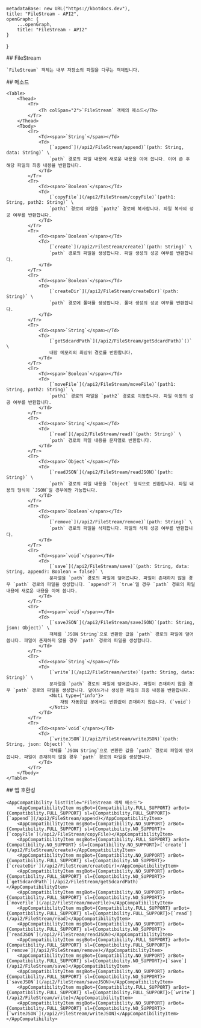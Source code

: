 
    metadataBase: new URL("https://kbotdocs.dev"),
    title: "FileStream - API2",
    openGraph: {
        ...openGraph,
        title: "FileStream - API2"
    }
}

<Section>
    ## FileStream

    `FileStream` 객체는 내부 저장소의 파일을 다루는 객체입니다.
</Section>
<Section>
    ## 메소드

    <Table>
        <Thead>
            <Tr>
                <Th colSpan="2">`FileStream` 객체의 메소드</Th>
            </Tr>
        </Thead>
        <Tbody>
            <Tr>
                <Td><span>`String`</span></Td>
                <Td>
                    [`append`](/api2/FileStream/append)`(path: String, data: String)` \
                    `path` 경로의 파일 내용에 새로운 내용을 이어 씁니다. 이어 쓴 후 해당 파일의 최종 내용을 반환합니다.
                </Td>
            </Tr>
            <Tr>
                <Td><span>`Boolean`</span></Td>
                <Td>
                    [`copyFile`](/api2/FileStream/copyFile)`(path1: String, path2: String)` \
                    `path1` 경로의 파일을 `path2` 경로에 복사합니다. 파일 복사의 성공 여부를 반환합니다.
                </Td>
            </Tr>
            <Tr>
                <Td><span>`Boolean`</span></Td>
                <Td>
                    [`create`](/api2/FileStream/create)`(path: String)` \
                    `path` 경로의 파일을 생성합니다. 파일 생성의 성공 여부를 반환합니다.
                </Td>
            </Tr>
            <Tr>
                <Td><span>`Boolean`</span></Td>
                <Td>
                    [`createDir`](/api2/FileStream/createDir)`(path: String)` \
                    `path` 경로에 폴더를 생성합니다. 폴더 생성의 성공 여부를 반환합니다.
                </Td>
            </Tr>
            <Tr>
                <Td><span>`String`</span></Td>
                <Td>
                    [`getSdcardPath`](/api2/FileStream/getSdcardPath)`()` \
                    내장 메모리의 최상위 경로를 반환합니다.
                </Td>
            </Tr>
            <Tr>
                <Td><span>`Boolean`</span></Td>
                <Td>
                    [`moveFile`](/api2/FileStream/moveFile)`(path1: String, path2: String)` \
                    `path1` 경로의 파일을 `path2` 경로로 이동합니다. 파일 이동의 성공 여부를 반환합니다.
                </Td>
            </Tr>
            <Tr>
                <Td><span>`String`</span></Td>
                <Td>
                    [`read`](/api2/FileStream/read)`(path: String)` \
                    `path` 경로의 파일 내용을 문자열로 반환합니다.
                </Td>
            </Tr>
            <Tr>
                <Td><span>`Object`</span></Td>
                <Td>
                    [`readJSON`](/api2/FileStream/readJSON)`(path: String)` \
                    `path` 경로의 파일 내용을 `Object` 형식으로 반환합니다. 파일 내용의 형식이 `JSON`일 경우에만 가능합니다.
                </Td>
            </Tr>
            <Tr>
                <Td><span>`Boolean`</span></Td>
                <Td>
                    [`remove`](/api2/FileStream/remove)`(path: String)` \
                    `path` 경로의 파일을 삭제합니다. 파일의 삭제 성공 여부를 반환합니다.
                </Td>
            </Tr>
            <Tr>
                <Td><span>`void`</span></Td>
                <Td>
                    [`save`](/api2/FileStream/save)`(path: String, data: String, append?: Boolean = false)` \
                    문자열을 `path` 경로의 파일에 덮어씁니다. 파일이 존재하지 않을 경우 `path` 경로의 파일을 생성합니다. `append?`가 `true`일 경우 `path` 경로의 파일 내용에 새로운 내용을 이어 씁니다.
                </Td>
            </Tr>
            <Tr>
                <Td><span>`void`</span></Td>
                <Td>
                    [`saveJSON`](/api2/FileStream/saveJSON)`(path: String, json: Object)` \
                    객체를 `JSON String`으로 변환한 값을 `path` 경로의 파일에 덮어씁니다. 파일이 존재하지 않을 경우 `path` 경로의 파일을 생성합니다.
                </Td>
            </Tr>
            <Tr>
                <Td><span>`String`</span></Td>
                <Td>
                    [`write`](/api2/FileStream/write)`(path: String, data: String)` \
                    문자열을 `path` 경로의 파일에 덮어씁니다. 파일이 존재하지 않을 경우 `path` 경로의 파일을 생성합니다. 덮어쓰거나 생성한 파일의 최종 내용을 반환합니다.
                    <Noti type={"info"}>
                        채팅 자동응답 봇에서는 반환값이 존재하지 않습니다. (`void`)
                    </Noti>
                </Td>
            </Tr>
            <Tr>
                <Td><span>`void`</span></Td>
                <Td>
                    [`writeJSON`](/api2/FileStream/writeJSON)`(path: String, json: Object)` \
                    객체를 `JSON String`으로 변환한 값을 `path` 경로의 파일에 덮어씁니다. 파일이 존재하지 않을 경우 `path` 경로의 파일을 생성합니다.
                </Td>
            </Tr>
        </Tbody>
    </Table>
</Section>
<Section>
    ## 앱 호환성

    <AppCompatibility listTitle="FileStream 객체 메소드">
        <AppCompatibilityItem msgBot={Compatibility.FULL_SUPPORT} arBot={Compatibility.FULL_SUPPORT} sl={Compatibility.FULL_SUPPORT}>[`append`](/api2/FileStream/append)</AppCompatibilityItem>
        <AppCompatibilityItem msgBot={Compatibility.NO_SUPPORT} arBot={Compatibility.FULL_SUPPORT} sl={Compatibility.NO_SUPPORT}>[`copyFile`](/api2/FileStream/copyFile)</AppCompatibilityItem>
        <AppCompatibilityItem msgBot={Compatibility.FULL_SUPPORT} arBot={Compatibility.NO_SUPPORT} sl={Compatibility.NO_SUPPORT}>[`create`](/api2/FileStream/create)</AppCompatibilityItem>
        <AppCompatibilityItem msgBot={Compatibility.NO_SUPPORT} arBot={Compatibility.FULL_SUPPORT} sl={Compatibility.NO_SUPPORT}>[`createDir`](/api2/FileStream/createDir)</AppCompatibilityItem>
        <AppCompatibilityItem msgBot={Compatibility.NO_SUPPORT} arBot={Compatibility.FULL_SUPPORT} sl={Compatibility.NO_SUPPORT}>[`getSdcardPath`](/api2/FileStream/getSdcardPath)</AppCompatibilityItem>
        <AppCompatibilityItem msgBot={Compatibility.NO_SUPPORT} arBot={Compatibility.FULL_SUPPORT} sl={Compatibility.NO_SUPPORT}>[`moveFile`](/api2/FileStream/moveFile)</AppCompatibilityItem>
        <AppCompatibilityItem msgBot={Compatibility.FULL_SUPPORT} arBot={Compatibility.FULL_SUPPORT} sl={Compatibility.FULL_SUPPORT}>[`read`](/api2/FileStream/read)</AppCompatibilityItem>
        <AppCompatibilityItem msgBot={Compatibility.NO_SUPPORT} arBot={Compatibility.FULL_SUPPORT} sl={Compatibility.NO_SUPPORT}>[`readJSON`](/api2/FileStream/readJSON)</AppCompatibilityItem>
        <AppCompatibilityItem msgBot={Compatibility.FULL_SUPPORT} arBot={Compatibility.FULL_SUPPORT} sl={Compatibility.FULL_SUPPORT}>[`remove`](/api2/FileStream/remove)</AppCompatibilityItem>
        <AppCompatibilityItem msgBot={Compatibility.NO_SUPPORT} arBot={Compatibility.FULL_SUPPORT} sl={Compatibility.NO_SUPPORT}>[`save`](/api2/FileStream/save)</AppCompatibilityItem>
        <AppCompatibilityItem msgBot={Compatibility.NO_SUPPORT} arBot={Compatibility.FULL_SUPPORT} sl={Compatibility.NO_SUPPORT}>[`saveJSON`](/api2/FileStream/saveJSON)</AppCompatibilityItem>
        <AppCompatibilityItem msgBot={Compatibility.FULL_SUPPORT} arBot={Compatibility.FULL_SUPPORT} sl={Compatibility.FULL_SUPPORT}>[`write`](/api2/FileStream/write)</AppCompatibilityItem>
        <AppCompatibilityItem msgBot={Compatibility.NO_SUPPORT} arBot={Compatibility.FULL_SUPPORT} sl={Compatibility.NO_SUPPORT}>[`writeJSON`](/api2/FileStream/writeJSON)</AppCompatibilityItem>
    </AppCompatibility>
</Section>